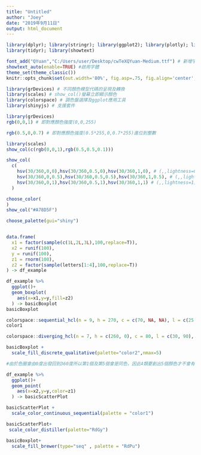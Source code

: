 ```yaml
---
title: "Untitled"
author: "Joey"
date: "2019年9月11日"
output: html_document
---
```


```r
library(dplyr); library(stringr); library(ggplot2); library(plotly); library(lubridate); library(readr);
library(tidyr); library(showtext)

font_add("QYuan","C:/Users/user/Desktop/cwTeXQYuan-Medium.ttf") # 新增字體
showtext_auto(enable=TRUE) #啟用字體
theme_set(theme_classic())
knitr::opts_chunk$set(out.width='80%', fig.asp=.75, fig.align='center', fig.showtext=T)
```


```r
library(grDevices) # 不同顏色模型代碼的呈現及轉換
library(scales) # show_col()螢幕立即顯示顏色
library(colorspace) # 調色盤選擇及ggplot應用工具
library(shinyjs) # 支援套件
```
```r
library(grDevices)
rgb(0,0,1) # 即對應顏色強度(0,0,255)
```




```r
rgb(0.5,0,0.7) # 即對應顏色強度(0.5*255,0,0.7*255)進位到整數
```


```r
library(scales)
show_col(c(rgb(0,0,1),rgb(0.5,0.5,0.1)))
```



```r
show_col(
  c(
    hsv(30/360,0,0),hsv(30/360,0.5,0),hsv(30/360,1,0), # (,,lightness=0) 全暗
    hsv(30/360,0,0.5),hsv(30/360,0.5,0.5),hsv(30/360,1,0.5), # (,,lightness=0.5)
    hsv(30/360,0,1),hsv(30/360,0.5,1),hsv(30/360,1,1) # (,,lightness=1) 全亮
  )
```


```r
choose_color(
)
show_col("#A78D5F")
```



```r
choose_palette(gui="shiny")
```


```r

```
```r
data.frame(
  x1 = factor(sample(c(1L,2L,3L),100,replace=T)),
  x2 = runif(100),
  y = runif(100),
  z1 = rnorm(100),
  z2 = factor(sample(letters[1:4],100,replace=T))
) -> df_example
```

```r
df_example %>%
  ggplot()+
  geom_boxplot(
    aes(x=x1,y=y,fill=z2)
  ) -> basicBoxplot
basicBoxplot
```
```r
colorspace::sequential_hcl(n = 9, h = 270, c = c(70, NA, NA), l = c(25, 95), power = 1, register = "Custom-Palette") ->color1
color1
```

```r
colorspace::diverging_hcl(n = 7, h = c(260, 0), c = 80, l = c(30, 90), power = 1.5, register = "Custom-Palette") ->color2

basicBoxplot +
  scale_fill_discrete_qualitative(palette="color2",nmax=5)
```


```r
#由於色圈會由0度出發回到360度所以第1個及第5個會是同色，因此4類要創出5個顏色才不會有1,4類同色問題。
```

```r
df_example %>%
  ggplot()+
  geom_point(
    aes(x=x2,y=y,color=z1)
  ) -> basicScatterPlot
```





```r
basicScatterPlot +
  scale_color_continuous_sequential(palette = "color1")
```

```r
basicScatterPlot+ 
 scale_color_distiller(palette="RdGy")
```

```r
basicBoxplot+
  scale_fill_brewer(type="seq" , palette = "RdPu")
```

